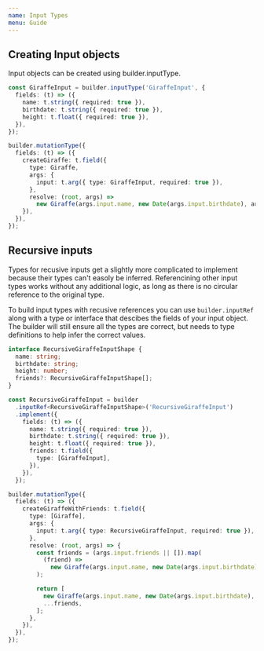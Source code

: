 ```yaml
---
name: Input Types
menu: Guide
---
```


## Creating Input objects

Input objects can be created using builder.inputType.

```typescript
const GiraffeInput = builder.inputType('GiraffeInput', {
  fields: (t) => ({
    name: t.string({ required: true }),
    birthdate: t.string({ required: true }),
    height: t.float({ required: true }),
  }),
});

builder.mutationType({
  fields: (t) => ({
    createGiraffe: t.field({
      type: Giraffe,
      args: {
        input: t.arg({ type: GiraffeInput, required: true }),
      },
      resolve: (root, args) =>
        new Giraffe(args.input.name, new Date(args.input.birthdate), args.input.height),
    }),
  }),
});
```

## Recursive inputs

Types for recusive inputs get a slightly more complicated to implement because their types can't
easoly be inferred. Referencining other input types works without any additional logic, as long as
there is no circular reference to the original type.

To build input types with recusive references you can use `builder.inputRef` along with a type or
interface that descibes the fields of your input object. The builder will still ensure all the types
are correct, but needs to type definitions to help infer the correct values.

```typescript
interface RecursiveGiraffeInputShape {
  name: string;
  birthdate: string;
  height: number;
  friends?: RecursiveGiraffeInputShape[];
}

const RecursiveGiraffeInput = builder
  .inputRef<RecursiveGiraffeInputShape>('RecursiveGiraffeInput')
  .implement({
    fields: (t) => ({
      name: t.string({ required: true }),
      birthdate: t.string({ required: true }),
      height: t.float({ required: true }),
      friends: t.field({
        type: [GiraffeInput],
      }),
    }),
  });

builder.mutationType({
  fields: (t) => ({
    createGiraffeWithFriends: t.field({
      type: [Giraffe],
      args: {
        input: t.arg({ type: RecursiveGiraffeInput, required: true }),
      },
      resolve: (root, args) => {
        const friends = (args.input.friends || []).map(
          (friend) =>
            new Giraffe(args.input.name, new Date(args.input.birthdate), args.input.height),
        );

        return [
          new Giraffe(args.input.name, new Date(args.input.birthdate), args.input.height),
          ...friends,
        ];
      },
    }),
  }),
});
```
